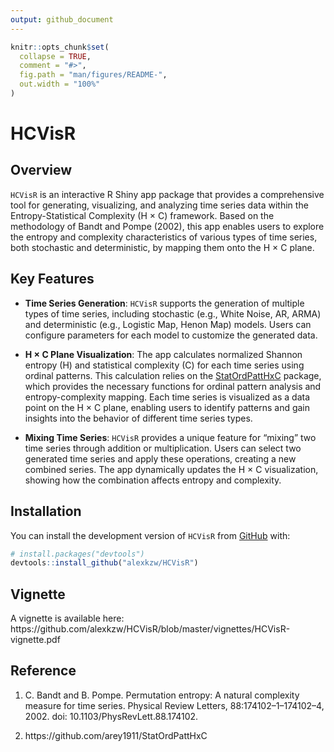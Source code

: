```yaml
---
output: github_document
---
```


<!-- README.md is generated from README.Rmd. Please edit that file -->

```r
knitr::opts_chunk$set(
  collapse = TRUE,
  comment = "#>",
  fig.path = "man/figures/README-",
  out.width = "100%"
)
```

# HCVisR

<!-- badges: start -->
<!-- badges: end -->

## Overview

`HCVisR` is an interactive R Shiny app package that provides a comprehensive tool for generating, visualizing, and analyzing time series data within the Entropy-Statistical Complexity (H × C) framework. Based on the methodology of Bandt and Pompe (2002), this app enables users to explore the entropy and complexity characteristics of various types of time series, both stochastic and deterministic, by mapping them onto the H × C plane. 

## Key Features

- **Time Series Generation**: `HCVisR` supports the generation of multiple types of time series, including stochastic (e.g., White Noise, AR, ARMA) and deterministic (e.g., Logistic Map, Henon Map) models. Users can configure parameters for each model to customize the generated data.

- **H × C Plane Visualization**: The app calculates normalized Shannon entropy (H) and statistical complexity (C) for each time series using ordinal patterns. This calculation relies on the [StatOrdPattHxC](https://github.com/arey1911/StatOrdPattHxC) package, which provides the necessary functions for ordinal pattern analysis and entropy-complexity mapping. Each time series is visualized as a data point on the H × C plane, enabling users to identify patterns and gain insights into the behavior of different time series types.

- **Mixing Time Series**: `HCVisR` provides a unique feature for "mixing" two time series through addition or multiplication. Users can select two generated time series and apply these operations, creating a new combined series. The app dynamically updates the H × C visualization, showing how the combination affects entropy and complexity.

## Installation

You can install the development version of `HCVisR` from [GitHub](https://github.com/) with:

``` r
# install.packages("devtools")
devtools::install_github("alexkzw/HCVisR")
```

## Vignette

A vignette is available here: https://github.com/alexkzw/HCVisR/blob/master/vignettes/HCVisR-vignette.pdf

## Reference

1. C. Bandt and B. Pompe. Permutation entropy: A natural complexity measure for time series. Physical Review Letters, 88:174102–1–174102–4, 2002. doi: 10.1103/PhysRevLett.88.174102.

2. https://github.com/arey1911/StatOrdPattHxC
